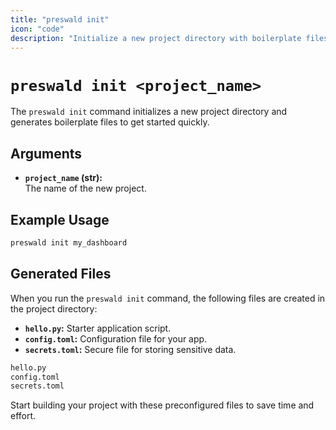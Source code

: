 ```yaml
---
title: "preswald init"
icon: "code"
description: "Initialize a new project directory with boilerplate files."
---
```


# `preswald init <project_name>`

The `preswald init` command initializes a new project directory and generates boilerplate files to get started quickly.

## Arguments

- **`project_name` (str):**  
  The name of the new project.

## Example Usage

```bash
preswald init my_dashboard
```

## Generated Files

When you run the `preswald init` command, the following files are created in the project directory:

- **`hello.py`:** Starter application script.
- **`config.toml`:** Configuration file for your app.
- **`secrets.toml`:** Secure file for storing sensitive data.

```markdown
hello.py
config.toml
secrets.toml
```

Start building your project with these preconfigured files to save time and effort.
